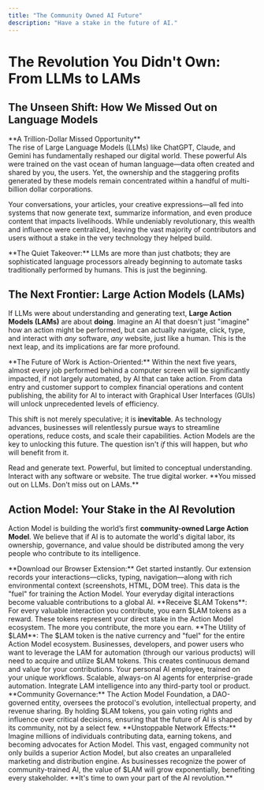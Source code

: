 ```yaml
---
title: "The Community Owned AI Future"
description: "Have a stake in the future of AI."
---
```


# The Revolution You Didn't Own: From LLMs to LAMs

## The Unseen Shift: How We Missed Out on Language Models

<Warning>
**A Trillion-Dollar Missed Opportunity**  <br/>
The rise of Large Language Models (LLMs) like ChatGPT, Claude, and Gemini has fundamentally reshaped our digital world. These powerful AIs were trained on the vast ocean of human language—data often created and shared by you, the users. Yet, the ownership and the staggering profits generated by these models remain concentrated within a handful of multi-billion dollar corporations.
</Warning>

Your conversations, your articles, your creative expressions—all fed into systems that now generate text, summarize information, and even produce content that impacts livelihoods. While undeniably revolutionary, this wealth and influence were centralized, leaving the vast majority of contributors and users without a stake in the very technology they helped build.

<Note>
<i className="fa-solid fa-robot"></i> **The Quiet Takeover:** LLMs are more than just chatbots; they are sophisticated language processors already beginning to automate tasks traditionally performed by humans. This is just the beginning.
</Note>

## The Next Frontier: Large Action Models (LAMs)

If LLMs were about understanding and generating text, **Large Action Models (LAMs)** are about **doing**. Imagine an AI that doesn't just "imagine" how an action might be performed, but can actually navigate, click, type, and interact with *any* software, *any* website, just like a human. This is the next leap, and its implications are far more profound.

<Info>
<i className="fa-solid fa-briefcase"></i> **The Future of Work is Action-Oriented:** Within the next five years, almost every job performed behind a computer screen will be significantly impacted, if not largely automated, by AI that can take action. From data entry and customer support to complex financial operations and content publishing, the ability for AI to interact with Graphical User Interfaces (GUIs) will unlock unprecedented levels of efficiency.
</Info>

This shift is not merely speculative; it is **inevitable**. As technology advances, businesses will relentlessly pursue ways to streamline operations, reduce costs, and scale their capabilities. Action Models are the key to unlocking this future. The question isn't *if* this will happen, but *who* will benefit from it.

<CardGroup cols={2}>
<Card title="LLMs: Language & Understanding" icon="comments">
  Read and generate text. Powerful, but limited to conceptual understanding.
</Card>

<Card title="LAMs: Action & Automation" icon="hand-pointer">
  Interact with any software or website. The true digital worker.
</Card>
</CardGroup>

<Warning>
**You missed out on LLMs. Don't miss out on LAMs.**
</Warning>

## Action Model: Your Stake in the AI Revolution

Action Model is building the world’s first **community-owned Large Action Model**. We believe that if AI is to automate the world's digital labor, its ownership, governance, and value should be distributed among the very people who contribute to its intelligence.

<Steps>
<Step title="Join the Movement in 60 Seconds">
  <i className="fa-solid fa-download"></i> **Download our Browser Extension:** Get started instantly. Our extension records your interactions—clicks, typing, navigation—along with rich environmental context (screenshots, HTML, DOM tree). This data is the "fuel" for training the Action Model.

  <Check>
  Your everyday digital interactions become valuable contributions to a global AI.
  </Check>
</Step>

<Step title="Earn Rewards for Your Contribution">
  <i className="fa-solid fa-coins"></i> **Receive $LAM Tokens**: For every valuable interaction you contribute, you earn $LAM tokens as a reward. These tokens represent your direct stake in the Action Model ecosystem. The more you contribute, the more you earn.
</Step>

<Step title="The $LAM Ecosystem">
  <i className="fa-solid fa-gas-pump"></i> **The Utility of $LAM**: The $LAM token is the native currency and "fuel" for the entire Action Model ecosystem. Businesses, developers, and power users who want to leverage the LAM for automation (through our various products) will need to acquire and utilize $LAM tokens. This creates continuous demand and value for your contributions.

  <CardGroup cols={3}>
  <Card title="Desktop App" icon="desktop" href="/productstechnology/DesktopApp">
    Your personal AI employee, trained on your unique workflows.
  </Card>
  <Card title="Cloud Virtual Machines (VPC)" icon="cloud" href="/productstechnology/VirtualPrivateComputer">
    Scalable, always-on AI agents for enterprise-grade automation.
  </Card>
  <Card title="Core API" icon="code" href="/productstechnology/API">
    Integrate LAM intelligence into any third-party tool or product.
  </Card>
  </CardGroup>
</Step>

<Step title="Govern the Future of AI">
  <i className="fa-solid fa-gavel"></i> **Community Governance:** The Action Model Foundation, a DAO-governed entity, oversees the protocol's evolution, intellectual property, and revenue sharing. By holding $LAM tokens, you gain voting rights and influence over critical decisions, ensuring that the future of AI is shaped by its community, not by a select few.
</Step>

<Step title="The Power of Millions: Collective Growth">
  <i className="fa-solid fa-users"></i> **Unstoppable Network Effects:** Imagine millions of individuals contributing data, earning tokens, and becoming advocates for Action Model. This vast, engaged community not only builds a superior Action Model, but also creates an unparalleled marketing and distribution engine. As businesses recognize the power of community-trained AI, the value of $LAM will grow exponentially, benefiting every stakeholder.
</Step>
</Steps>

<Check>
**It's time to own your part of the AI revolution.**
</Check>